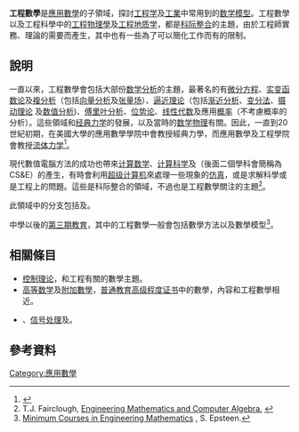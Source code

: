 '''工程數學'''是[[應用數學|應用數學]]的子領域，探討[[工程学|工程学]]及[[工業|工業]]中常用到的[[数学模型|数学模型]]。工程數學以及工程科學中的[[工程物理學|工程物理學]]及[[工程地质学|工程地质学]]，都是[[科际整合|科际整合]]的主題，由於工程師實務、理論的需要而產生，其中也有一些為了可以簡化工作而有的限制。

==說明==
一直以來，工程數學會包括大部份[[数学分析|数学分析]]的主題，最著名的有[[微分方程|微分方程]]、[[实变函数论|实变函数论]]及[[複分析|複分析]]（包括[[向量分析|向量分析]]及[[张量场|张量场]]）、[[逼近理论|逼近理论]]（包括[[渐近分析|渐近分析]]、[[变分法|变分法]]、[[摄动理论|摄动理论]]<!--, {{link-en|Representation (mathematics)|representation}}s,--->及[[数值分析|数值分析]])、[[傅里叶分析|傅里叶分析]]、[[位势论|位势论]]、[[线性代数|线性代数]]及應用[[概率|概率]]（不考慮概率的分析）。這些領域和[[经典力学|经典力学]]的發展，以及當時的[[数学物理|数学物理]]有關。因此，一直到20世紀初期，在美國大學的應用數學學院中會教授經典力學，而應用數學及工程學院會教授[[流体力学|流体力学]]<ref name=Stolz2002>{{Citation
 | title = The History Of Applied Mathematics And Society
 | url = http://www.springerlink.com/index/T152575218M865W4.pdf
 | year = 2002
 | author = Stolz, Michael
 | journal = Synthese
 | pages = 43–57
 | volume = 133
 | issue = 1
 | accessdate = 2009-07-07
 | doi = 10.1023/A:1020823608217
 | archive-date = 2020-03-28
 | archive-url = https://web.archive.org/web/20200328095856/http://www.springerlink.com/index/T152575218M865W4.pdf
 | dead-url = yes
 }}</ref>。

現代數值電腦方法的成功也帶來[[计算数学|计算数学]]、[[计算科学|计算科学]]及{{link-en|計算工程|computational engineering}}（後面二個學科會簡稱為CS&E）的產生，有時會利用[[超级计算机|超级计算机]]來處理一些現象的[[仿真|仿真]]，或是求解科學或是工程上的問題。這些是科际整合的領域，不過也是工程數學關注的主題<ref>T.J. Fairclough, [http://mathapps.net/compalg/compalg.pdf Engineering Mathematics and Computer Algebra.] {{Wayback|url=http://mathapps.net/compalg/compalg.pdf |date=20181123163709 }}</ref>。

此領域中的分支包括{{link-en|工程最佳化|engineering optimization}}及{{link-en|工程統計學|engineering statistics}}。

中學以後的[[第三期教育|第三期教育]]，其中的工程數學一般會包括數學方法以及數學模型<ref>[https://www.jstor.org/stable/2974079?seq=1#metadata_info_tab_contents Minimum Courses in Engineering Mathematics] {{Wayback|url=https://www.jstor.org/stable/2974079?seq=1#metadata_info_tab_contents |date=20180917034414 }}, S. Epsteen.</ref>。

==相關條目==
*[[控制理论|控制理论]]，和工程有關的數學主題。
*[[高等数学|高等数学]]及[[附加數學|附加數學]]，[[普通教育高级程度证书|普通教育高级程度证书]]中的數學，內容和工程數學相近。
* {{link-en|電子學中的數學方法|Mathematical methods in electronics}}、[[信号处理|信号处理]]及{{link-en|無線電工程中的數學|mathematics of radio engineering}}。

==參考資料==
{{reflist}}

[[Category:應用數學|Category:應用數學]]